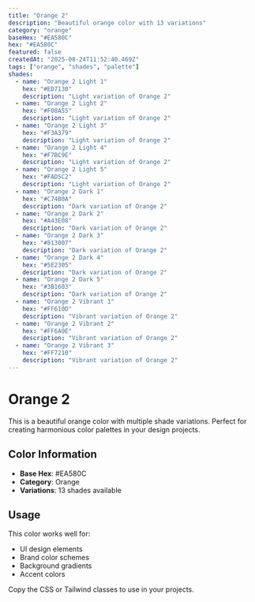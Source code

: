 ```yaml
---
title: "Orange 2"
description: "Beautiful orange color with 13 variations"
category: "orange"
baseHex: "#EA580C"
hex: "#EA580C"
featured: false
createdAt: "2025-08-24T11:52:40.469Z"
tags: ["orange", "shades", "palette"]
shades:
  - name: "Orange 2 Light 1"
    hex: "#ED7130"
    description: "Light variation of Orange 2"
  - name: "Orange 2 Light 2"
    hex: "#F08A55"
    description: "Light variation of Orange 2"
  - name: "Orange 2 Light 3"
    hex: "#F3A379"
    description: "Light variation of Orange 2"
  - name: "Orange 2 Light 4"
    hex: "#F7BC9E"
    description: "Light variation of Orange 2"
  - name: "Orange 2 Light 5"
    hex: "#FAD5C2"
    description: "Light variation of Orange 2"
  - name: "Orange 2 Dark 1"
    hex: "#C74B0A"
    description: "Dark variation of Orange 2"
  - name: "Orange 2 Dark 2"
    hex: "#A43E08"
    description: "Dark variation of Orange 2"
  - name: "Orange 2 Dark 3"
    hex: "#813007"
    description: "Dark variation of Orange 2"
  - name: "Orange 2 Dark 4"
    hex: "#5E2305"
    description: "Dark variation of Orange 2"
  - name: "Orange 2 Dark 5"
    hex: "#3B1603"
    description: "Dark variation of Orange 2"
  - name: "Orange 2 Vibrant 1"
    hex: "#FF610D"
    description: "Vibrant variation of Orange 2"
  - name: "Orange 2 Vibrant 2"
    hex: "#FF6A0E"
    description: "Vibrant variation of Orange 2"
  - name: "Orange 2 Vibrant 3"
    hex: "#FF7210"
    description: "Vibrant variation of Orange 2"
---
```


# Orange 2

This is a beautiful orange color with multiple shade variations. Perfect for creating harmonious color palettes in your design projects.

## Color Information

- **Base Hex**: #EA580C
- **Category**: Orange
- **Variations**: 13 shades available

## Usage

This color works well for:
- UI design elements
- Brand color schemes  
- Background gradients
- Accent colors

Copy the CSS or Tailwind classes to use in your projects.
